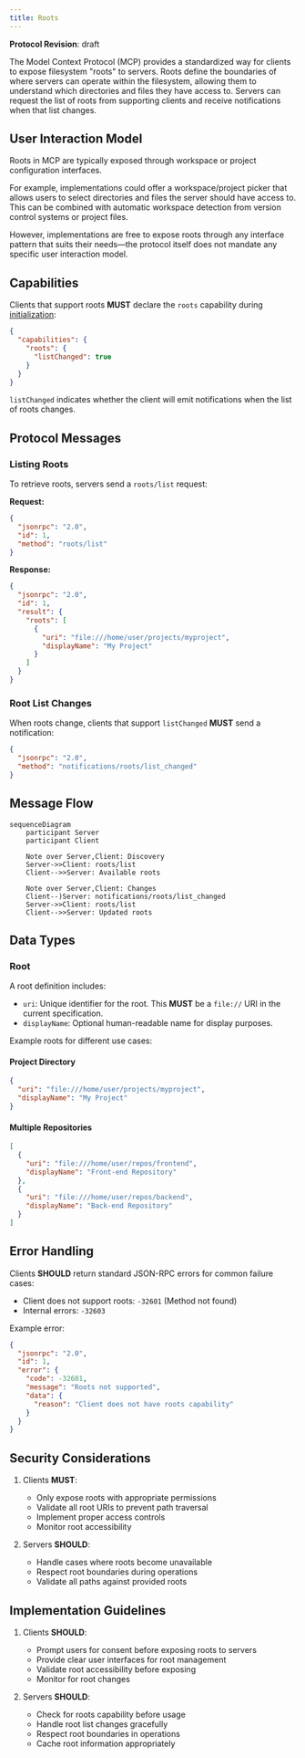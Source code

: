 ```yaml
---
title: Roots
---
```


<Info>**Protocol Revision**: draft</Info>

The Model Context Protocol (MCP) provides a standardized way for clients to expose
filesystem "roots" to servers. Roots define the boundaries of where servers can operate
within the filesystem, allowing them to understand which directories and files they have
access to. Servers can request the list of roots from supporting clients and receive
notifications when that list changes.

## User Interaction Model

Roots in MCP are typically exposed through workspace or project configuration interfaces.

For example, implementations could offer a workspace/project picker that allows users to
select directories and files the server should have access to. This can be combined with
automatic workspace detection from version control systems or project files.

However, implementations are free to expose roots through any interface pattern that
suits their needs&mdash;the protocol itself does not mandate any specific user
interaction model.

## Capabilities

Clients that support roots **MUST** declare the `roots` capability during
[initialization](/specification/draft/basic/lifecycle#initialization):

```json
{
  "capabilities": {
    "roots": {
      "listChanged": true
    }
  }
}
```

`listChanged` indicates whether the client will emit notifications when the list of roots
changes.

## Protocol Messages

### Listing Roots

To retrieve roots, servers send a `roots/list` request:

**Request:**

```json
{
  "jsonrpc": "2.0",
  "id": 1,
  "method": "roots/list"
}
```

**Response:**

```json
{
  "jsonrpc": "2.0",
  "id": 1,
  "result": {
    "roots": [
      {
        "uri": "file:///home/user/projects/myproject",
        "displayName": "My Project"
      }
    ]
  }
}
```

### Root List Changes

When roots change, clients that support `listChanged` **MUST** send a notification:

```json
{
  "jsonrpc": "2.0",
  "method": "notifications/roots/list_changed"
}
```

## Message Flow

```mermaid
sequenceDiagram
    participant Server
    participant Client

    Note over Server,Client: Discovery
    Server->>Client: roots/list
    Client-->>Server: Available roots

    Note over Server,Client: Changes
    Client--)Server: notifications/roots/list_changed
    Server->>Client: roots/list
    Client-->>Server: Updated roots
```

## Data Types

### Root

A root definition includes:

- `uri`: Unique identifier for the root. This **MUST** be a `file://` URI in the current
  specification.
- `displayName`: Optional human-readable name for display purposes.

Example roots for different use cases:

#### Project Directory

```json
{
  "uri": "file:///home/user/projects/myproject",
  "displayName": "My Project"
}
```

#### Multiple Repositories

```json
[
  {
    "uri": "file:///home/user/repos/frontend",
    "displayName": "Front-end Repository"
  },
  {
    "uri": "file:///home/user/repos/backend",
    "displayName": "Back-end Repository"
  }
]
```

## Error Handling

Clients **SHOULD** return standard JSON-RPC errors for common failure cases:

- Client does not support roots: `-32601` (Method not found)
- Internal errors: `-32603`

Example error:

```json
{
  "jsonrpc": "2.0",
  "id": 1,
  "error": {
    "code": -32601,
    "message": "Roots not supported",
    "data": {
      "reason": "Client does not have roots capability"
    }
  }
}
```

## Security Considerations

1. Clients **MUST**:

   - Only expose roots with appropriate permissions
   - Validate all root URIs to prevent path traversal
   - Implement proper access controls
   - Monitor root accessibility

2. Servers **SHOULD**:
   - Handle cases where roots become unavailable
   - Respect root boundaries during operations
   - Validate all paths against provided roots

## Implementation Guidelines

1. Clients **SHOULD**:

   - Prompt users for consent before exposing roots to servers
   - Provide clear user interfaces for root management
   - Validate root accessibility before exposing
   - Monitor for root changes

2. Servers **SHOULD**:
   - Check for roots capability before usage
   - Handle root list changes gracefully
   - Respect root boundaries in operations
   - Cache root information appropriately
